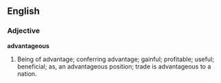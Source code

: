 ==English==

===Adjective===

'''advantageous'''

#Being of advantage; conferring advantage; gainful; profitable; useful; beneficial; as, an advantageous position; trade is advantageous to a nation.